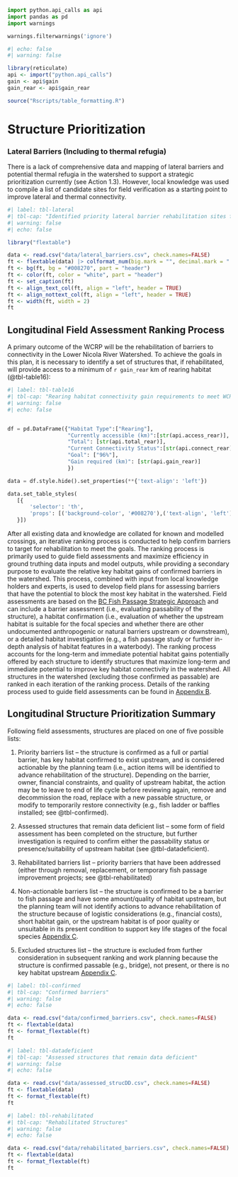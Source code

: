 ```python
import python.api_calls as api
import pandas as pd
import warnings

warnings.filterwarnings('ignore')
```
```r
#| echo: false
#| warning: false

library(reticulate)
api <- import("python.api_calls")
gain <- api$gain
gain_rear <- api$gain_rear

source("Rscripts/table_formatting.R")

```

# Structure Prioritization {-}

### Lateral Barriers (Including to thermal refugia) {.unnumbered}

There is a lack of comprehensive data and mapping of lateral barriers and potential thermal refugia in the watershed to support a strategic prioritization currently (see Action 1.3). However, local knowledge was used to compile a list of candidate sites for field verification as a starting point to improve lateral and thermal connectivity.

```r
#| label: tbl-lateral
#| tbl-cap: "Identified priority lateral barrier rehabilitation sites for field assessment in the Lower Nicola River watershed. UTM northing and eastings refer to Zone 10."
#| warning: false
#| echo: false

library("flextable")

data <- read.csv("data/lateral_barriers.csv", check.names=FALSE)
ft <- flextable(data) |> colformat_num(big.mark = "", decimal.mark = ".", digits = 2) 
ft <- bg(ft, bg = "#008270", part = "header")
ft <- color(ft, color = "white", part = "header")
ft <- set_caption(ft)
ft <- align_text_col(ft, align = "left", header = TRUE)
ft <- align_nottext_col(ft, align = "left", header = TRUE)
ft <- width(ft, width = 2)
ft 
```

## Longitudinal Field Assessment Ranking Process {-}
A primary outcome of the WCRP will be the rehabilitation of barriers to connectivity in the Lower Nicola River Watershed. To achieve the goals in this plan, it is necessary to identify a set of structures that, if rehabilitated, will provide access to a minimum of `r gain_rear` km of rearing habitat (@tbl-table16):

```python
#| label: tbl-table16
#| tbl-cap: "Rearing habitat connectivity gain requirements to meet WCRP goals in the Lower Nicola River watershed. The measures of currently accessible and total habitat values are derived from the intrinsic potential habitat model described in [Connectivity Status](content/connectivity-status)."
#| warning: false
#| echo: false


df = pd.DataFrame({"Habitat Type":["Rearing"],
                   "Currently accessible (km)":[str(api.access_rear)],
                   "Total": [str(api.total_rear)],
                   "Current Connectivity Status":[str(api.connect_rear)+"%"],
                   "Goal": ["96%"],
                   "Gain required (km)": [str(api.gain_rear)]
                   })

data = df.style.hide().set_properties(**{'text-align': 'left'})

data.set_table_styles(
   [{
       'selector': 'th',
       'props': [('background-color', '#008270'),('text-align', 'left')]
   }])

```

After all existing data and knowledge are collated for known and modelled crossings, an iterative ranking process is conducted to help confirm barriers to target for rehabilitation to meet the goals. The ranking process is primarily used to guide field assessments and maximize efficiency in ground truthing data inputs and model outputs, while providing a secondary purpose to evaluate the relative key habitat gains of confirmed barriers in the watershed. This process, combined with input from local knowledge holders and experts, is used to develop field plans for assessing barriers that have the potential to block the most key habitat in the watershed.
Field assessments are based on the [BC Fish Passage Strategic Approach](https://www2.gov.bc.ca/assets/gov/environment/plants-animals-and-ecosystems/fish-fish-habitat/fish-passage/strategic20approach20july202014.pdf) and can include a barrier assessment (i.e., evaluating passability of the structure), a habitat confirmation (i.e., evaluation of whether the upstream habitat is suitable for the focal species and whether there are other undocumented anthropogenic or natural barriers upstream or downstream), or a detailed habitat investigation (e.g., a fish passage study or further in-depth analysis of habitat features in a waterbody).
The ranking process accounts for the long-term and immediate potential habitat gains potentially offered by each structure to identify structures that maximize long-term and immediate potential to improve key habitat connectivity in the watershed. All structures in the watershed (excluding those confirmed as passable) are ranked in each iteration of the ranking process. Details of the ranking process used to guide field assessments can be found in [Appendix B](supplimentary-information.qmd).

## Longitudinal Structure Prioritization Summary {-}

Following field assessments, structures are placed on one of five possible lists:

1.	Priority barriers list – the structure is confirmed as a full or partial barrier, has key habitat confirmed to exist upstream, and is considered actionable by the planning team (i.e., action items will be identified to advance rehabilitation of the structure). Depending on the barrier, owner, financial constraints, and quality of upstream habitat, the action may be to leave to end of life cycle before reviewing again, remove and decommission the road, replace with a new passable structure, or modify to temporarily restore connectivity (e.g., fish ladder or baffles installed; see @tbl-confirmed).

2.	Assessed structures that remain data deficient list – some form of field assessment has been completed on the structure, but further investigation is required to confirm either the passability status or presence/suitability of upstream habitat (see @tbl-datadeficient).

3.	Rehabilitated barriers list – priority barriers that have been addressed (either through removal, replacement, or temporary fish passage improvement projects; see @tbl-rehabilitated)

4.	Non-actionable barriers list – the structure is confirmed to be a barrier to fish passage and have some amount/quality of habitat upstream, but the planning team will not identify actions to advance rehabilitation of the structure because of logistic considerations (e.g., financial costs), short habitat gain, or the upstream habitat is of poor quality or unsuitable in its present condition to support key life stages of the focal species [Appendix C](data-methods.qmd).

5.	Excluded structures list – the structure is excluded from further consideration in subsequent ranking and work planning because the structure is confirmed passable (e.g., bridge), not present, or there is no key habitat upstream [Appendix C](data-methods.qmd).

```r
#| label: tbl-confirmed
#| tbl-cap: "Confirmed barriers"
#| warning: false
#| echo: false

data <- read.csv("data/confirmed_barriers.csv", check.names=FALSE)
ft <- flextable(data)
ft <- format_flextable(ft)
ft
```

```r
#| label: tbl-datadeficient
#| tbl-cap: "Assessed structures that remain data deficient"
#| warning: false
#| echo: false

data <- read.csv("data/assessed_strucDD.csv", check.names=FALSE)
ft <- flextable(data)
ft <- format_flextable(ft)
ft
```


```r
#| label: tbl-rehabilitated
#| tbl-cap: "Rehabilitated Structures"
#| warning: false
#| echo: false

data <- read.csv("data/rehabilitated_barriers.csv", check.names=FALSE)
ft <- flextable(data)
ft <- format_flextable(ft)
ft
```


